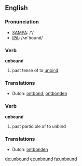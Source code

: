 ==English==

===Pronunciation===
*[[w:SAMPA|SAMPA]]: /'/
*[[w:IPA|IPA]]: /ʌn'bound/

===Verb===
'''unbound'''

# past tense of to [[unbind]]

===Translations===
*Dutch: [[ontbond]], [[ontbonden]]

===Verb===
'''unbound'''

# past participle of to unbind

===Translations===
*Dutch: [[ontbonden]]

[[de:unbound]]
[[et:unbound]]
[[fa:unbound]]